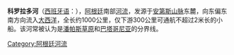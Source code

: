 '''科罗拉多河'''（[[西班牙语|西班牙语]]：{{lang|es|Río Colorado}}），[[阿根廷|阿根廷]]南部[[河流|河流]]，发源于[[安第斯山脉|安第斯山脉]]东麓，向东偏东南方向流入[[大西洋|大西洋]]，全长约1000公里，仅下游300公里可通航不超过2米长的小船。该河常被认为是[[潘帕斯草原|潘帕斯草原]]和[[巴塔哥尼亚|巴塔哥尼亚]]的分界线。

{{commonscat}}
{{coord|display=title}}
{{Authority control}}
{{DEFAULTSORT:Colorado, Río}}
{{argentina-geo-stub}}
[[Category:阿根廷河流|Category:阿根廷河流]]